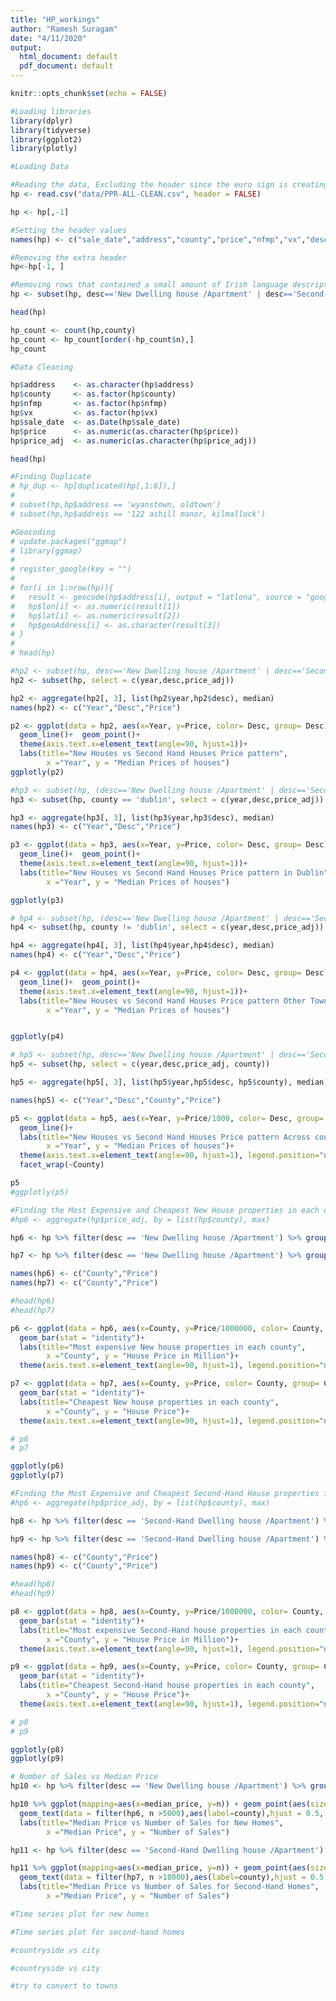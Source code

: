 ```yaml
---
title: "HP_workings"
author: "Ramesh Suragam"
date: "4/11/2020"
output:
  html_document: default
  pdf_document: default
---
```


```r
knitr::opts_chunk$set(echo = FALSE)
```

```r
#Loading libraries
library(dplyr)
library(tidyverse)
library(ggplot2)
library(plotly)
```


```r
#Loading Data

#Reading the data, Excluding the header since the euro sign is creating a error loading the data because of the encoding issues.
hp <- read.csv("data/PPR-ALL-CLEAN.csv", header = FALSE)

hp <- hp[,-1]

#Setting the header values
names(hp) <- c("sale_date","address","county","price","nfmp","vx","desc","year","price_adj")

#Removing the extra header
hp<-hp[-1, ]

#Removing rows that contained a small amount of Irish language descriptions of properties
hp <- subset(hp, desc=='New Dwelling house /Apartment' | desc=='Second-Hand Dwelling house /Apartment')

head(hp)

hp_count <- count(hp,county)
hp_count <- hp_count[order(-hp_count$n),]
hp_count
```

```r
#Data Cleaning

hp$address    <- as.character(hp$address)
hp$county     <- as.factor(hp$county)
hp$nfmp       <- as.factor(hp$nfmp)
hp$vx         <- as.factor(hp$vx)
hp$sale_date  <- as.Date(hp$sale_date)
hp$price      <- as.numeric(as.character(hp$price))
hp$price_adj  <- as.numeric(as.character(hp$price_adj))

head(hp)
```

```r
#Finding Duplicate
# hp_dup <- hp[duplicated(hp[,1:6]),]
# 
# subset(hp,hp$address == 'wyanstown, oldtown')
# subset(hp,hp$address == '122 ashill manor, kilmallock')
```

```r
#Geocoding
# update.packages("ggmap")
# library(ggmap)
# 
# register_google(key = "")
# 
# for(i in 1:nrow(hp)){
#   result <- geocode(hp$address[i], output = "latlona", source = "google")
#   hp$lon[i] <- as.numeric(result[1])
#   hp$lat[i] <- as.numeric(result[2])
#   hp$geoAddress[i] <- as.character(result[3])
# }
# 
# head(hp)
```

```r
#hp2 <- subset(hp, desc=='New Dwelling house /Apartment' | desc=='Second-Hand Dwelling house /Apartment', select = c(year,desc,price_adj))
hp2 <- subset(hp, select = c(year,desc,price_adj))

hp2 <- aggregate(hp2[, 3], list(hp2$year,hp2$desc), median)
names(hp2) <- c("Year","Desc","Price")

p2 <- ggplot(data = hp2, aes(x=Year, y=Price, color= Desc, group= Desc))+
  geom_line()+  geom_point()+ 
  theme(axis.text.x=element_text(angle=90, hjust=1))+ 
  labs(title="New Houses vs Second Hand Houses Price pattern",
        x ="Year", y = "Median Prices of houses")
ggplotly(p2)  

```

```r
#hp3 <- subset(hp, (desc=='New Dwelling house /Apartment' | desc=='Second-Hand Dwelling house /Apartment') & county == 'dublin', select = c(year,desc,price_adj))
hp3 <- subset(hp, county == 'dublin', select = c(year,desc,price_adj))

hp3 <- aggregate(hp3[, 3], list(hp3$year,hp3$desc), median)
names(hp3) <- c("Year","Desc","Price")

p3 <- ggplot(data = hp3, aes(x=Year, y=Price, color= Desc, group= Desc))+
  geom_line()+  geom_point()+ 
  theme(axis.text.x=element_text(angle=90, hjust=1))+
  labs(title="New Houses vs Second Hand Houses Price pattern in Dublin",
        x ="Year", y = "Median Prices of houses")

ggplotly(p3)

# hp4 <- subset(hp, (desc=='New Dwelling house /Apartment' | desc=='Second-Hand Dwelling house /Apartment') & county != 'dublin', select = c(year,desc,price_adj))
hp4 <- subset(hp, county != 'dublin', select = c(year,desc,price_adj))

hp4 <- aggregate(hp4[, 3], list(hp4$year,hp4$desc), median)
names(hp4) <- c("Year","Desc","Price")

p4 <- ggplot(data = hp4, aes(x=Year, y=Price, color= Desc, group= Desc))+
  geom_line()+  geom_point()+ 
  theme(axis.text.x=element_text(angle=90, hjust=1))+
  labs(title="New Houses vs Second Hand Houses Price pattern Other Towns",
        x ="Year", y = "Median Prices of houses")


ggplotly(p4)
```


```r
# hp5 <- subset(hp, desc=='New Dwelling house /Apartment' | desc=='Second-Hand Dwelling house /Apartment', select = c(year,desc,price_adj, county))
hp5 <- subset(hp, select = c(year,desc,price_adj, county))

hp5 <- aggregate(hp5[, 3], list(hp5$year,hp5$desc, hp5$county), median)

names(hp5) <- c("Year","Desc","County","Price")

p5 <- ggplot(data = hp5, aes(x=Year, y=Price/1000, color= Desc, group= Desc))+
  geom_line()+ 
  labs(title="New Houses vs Second Hand Houses Price pattern Across counties",
        x ="Year", y = "Median Prices of houses")+
  theme(axis.text.x=element_text(angle=90, hjust=1), legend.position="none")+
  facet_wrap(~County)

p5
#ggplotly(p5)
```

```r
#Finding the Most Expensive and Cheapest New House properties in each county per year
#hp6 <- aggregate(hp$price_adj, by = list(hp$county), max)

hp6 <- hp %>% filter(desc == 'New Dwelling house /Apartment') %>% group_by(county) %>% summarise(max(price_adj))

hp7 <- hp %>% filter(desc == 'New Dwelling house /Apartment') %>% group_by(county) %>% summarise(min(price_adj))

names(hp6) <- c("County","Price")
names(hp7) <- c("County","Price")

#head(hp6)
#head(hp7)

p6 <- ggplot(data = hp6, aes(x=County, y=Price/1000000, color= County, group= County))+
  geom_bar(stat = "identity")+
  labs(title="Most expensive New house properties in each county",
        x ="County", y = "House Price in Million")+
  theme(axis.text.x=element_text(angle=90, hjust=1), legend.position="none")

p7 <- ggplot(data = hp7, aes(x=County, y=Price, color= County, group= County))+
  geom_bar(stat = "identity")+
  labs(title="Cheapest New house properties in each county",
        x ="County", y = "House Price")+
  theme(axis.text.x=element_text(angle=90, hjust=1), legend.position="none")

# p6
# p7

ggplotly(p6)
ggplotly(p7)
```

```r
#Finding the Most Expensive and Cheapest Second-Hand House properties in each county per year
#hp6 <- aggregate(hp$price_adj, by = list(hp$county), max)

hp8 <- hp %>% filter(desc == 'Second-Hand Dwelling house /Apartment') %>% group_by(county) %>% summarise(max(price_adj))

hp9 <- hp %>% filter(desc == 'Second-Hand Dwelling house /Apartment') %>% group_by(county) %>% summarise(min(price_adj))

names(hp8) <- c("County","Price")
names(hp9) <- c("County","Price")

#head(hp8)
#head(hp9)

p8 <- ggplot(data = hp8, aes(x=County, y=Price/1000000, color= County, group= County))+
  geom_bar(stat = "identity")+
  labs(title="Most expensive Second-Hand house properties in each county",
        x ="County", y = "House Price in Million")+
  theme(axis.text.x=element_text(angle=90, hjust=1), legend.position="none")

p9 <- ggplot(data = hp9, aes(x=County, y=Price, color= County, group= County))+
  geom_bar(stat = "identity")+
  labs(title="Cheapest Second-Hand house properties in each county",
        x ="County", y = "House Price")+
  theme(axis.text.x=element_text(angle=90, hjust=1), legend.position="none")

# p8
# p9

ggplotly(p8)
ggplotly(p9)
```

```r
# Number of Sales vs Median Price
hp10 <- hp %>% filter(desc == 'New Dwelling house /Apartment') %>% group_by(county,desc) %>% summarise(n=length(county),median_price=median(price_adj))

hp10 %>% ggplot(mapping=aes(x=median_price, y=n)) + geom_point(aes(size=n))+
  geom_text(data = filter(hp6, n >5000),aes(label=county),hjust = 0.5, nudge_x = 0.5,vjust = -0.7, nudge_y = 0.5)+
  labs(title="Median Price vs Number of Sales for New Homes",
        x ="Median Price", y = "Number of Sales")

hp11 <- hp %>% filter(desc == 'Second-Hand Dwelling house /Apartment') %>% group_by(county,desc) %>% summarise(n=length(county),median_price=median(price_adj))

hp11 %>% ggplot(mapping=aes(x=median_price, y=n)) + geom_point(aes(size=n))+
  geom_text(data = filter(hp7, n >18000),aes(label=county),hjust = 0.5, nudge_x = 0.5,vjust = -0.7, nudge_y = 0.5)+
  labs(title="Median Price vs Number of Sales for Second-Hand Homes",
        x ="Median Price", y = "Number of Sales")
```


```r
#Time series plot for new homes

```

```r
#Time series plot for second-hand homes
```

```r
#countryside vs city
```

```r
#countryside vs city
```

```r
#try to convert to towns
```